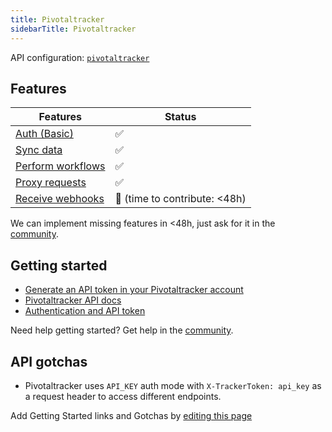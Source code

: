 ```yaml
---
title: Pivotaltracker
sidebarTitle: Pivotaltracker
---
```



<Overview />

API configuration: [`pivotaltracker`](https://nango.dev/providers.yaml)

## Features

| Features | Status |
| - | - |
| [Auth (Basic)](/guides/getting-started/authorize-an-api-from-your-app) | ✅ |
| [Sync data](/guides/getting-started/read-from-an-api) | ✅ |
| [Perform workflows](/guides/getting-started/write-to-an-api) | ✅ |
| [Proxy requests](/guides/proxy-requests-to-an-api) | ✅ |
| [Receive webhooks](/guides/receive-webhooks-from-an-api) | 🚫 (time to contribute: &lt;48h) |

<Tip>We can implement missing features in &lt;48h, just ask for it in the [community](https://nango.dev/slack).</Tip>

## Getting started

-   [Generate an API token in your Pivotaltracker account](https://www.pivotaltracker.com/profile)
-   [Pivotaltracker API docs](https://www.pivotaltracker.com/help/api)
-   [Authentication and API token](https://www.pivotaltracker.com/help/api#Basics)

<Tip>Need help getting started? Get help in the [community](https://nango.dev/slack).</Tip>

## API gotchas

- Pivotaltracker uses `API_KEY` auth mode with `X-TrackerToken: api_key` as a request header to access different endpoints.

<Note>Add Getting Started links and Gotchas by [editing this page](https://github.com/nangohq/nango/tree/master/docs-v2/integrations/all/pivotaltracker.mdx)</Note>